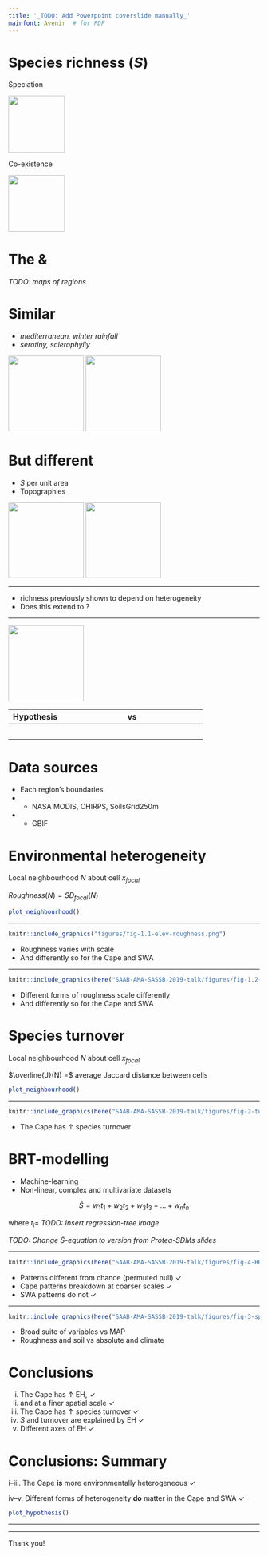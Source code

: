 ```yaml
---
title: '_TODO: Add Powerpoint coverslide manually_'
mainfont: Avenir  # for PDF
---
```


# Species richness ($S$)

\center

\onslide<3->\alt<3>{Extremely high $S$?}{Environmental heterogeneity (EH)}

\onslide<2->

Speciation \onslide<5->{\emph{along ecological gradients}}

![](figures/speciation.png){ width=3cm }

Co-existence \onslide<5->{\emph{within ecological space}}

![](figures/co-existence.png){ width=3cm }

<!--
\footnotetext[1]{Cramer \& Verboom 2016. \emph{J. Biogeography} 44(3)}
\footnotetext[2]{Kreft \& Jetz 2007. \emph{PNAS} 104(14)}
\footnotetext[3]{Thuiller et al. 2006. \emph{Ecography} 29(5)}
-->

# The \textcolor{orange}{Cape} & \textcolor{blue}{SWA}

_TODO: maps of regions_

# Similar

  - \textcolor{brown}{Environments} \hfill _mediterranean, winter rainfall_
  - \textcolor{green}{Plant ecologies} \hfill _serotiny, sclerophylly_

\center ![<!--TODO: replace this place-holder figure-->](images/AfricanProtea.jpg){ height=4cm } ![<!--_Banksia ahsbyi_, WA (CC BY 2.5 Gnangarra 2011)-->](images/B_ashbyi_gnangarra_03.jpg){ height=4cm }

# But different

- $S$ per unit area \hfill \emph{\textcolor{orange}{Cape} > \textcolor{blue}{SWA}}
- Topographies \hfill \emph{\textcolor{orange}{mountainous} vs \textcolor{blue}{flat}}

\center ![<!--Peninsula Sandstone Fynbos, Table Mountain (CC BY-SA 3.0 Abu Shawka 2011)--><!--TODO: swap for photo from Sir Lowry's Pass?-->](images/Peninsula_Sandstone_Fynbos_on_Table_Mountain_-_Cape_Town_3.jpg){ height=4cm } ![<!--Fitzgerald River NP, WA (CC BY-SA 3.0 Yewenyi)-->](images/Fitzgerald_River_National_Park_DSC04436.jpg){ height=4cm }

<!--
- Wide range of environmental conditions $\rightarrow$ supports diverse flora.
- Environmental stability through evolutionary time 
  - (Pleistocene LGM in Cape, ??? in SW Australia).
  - This means that the ecological gradients have persisted longer, facilitating greater degrees of ecological speciation, and thus species richness, along those gradients and barriers to gene flow.

Thus, spatially heterogeneous that is stable through deep time $\rightarrow$ support and produce more diverse biota. 

Environmental heterogeneity then has roles in the ecological present and over evolutionary time in stimulating species richness\footnotemark[1]\footnotemark[2]\footnotemark[3].

Cramer & Verboom 2016. _J. Biogeography_ 44(3)
Kreft & Jetz 2007. _PNAS_ 104(14)
Thuiller et al. 2006. \emph{Ecography} 29(5)
Gaston 2000. _Nature_ 405(6783)
Mouchet et al. 2015. _PLoS ONE_ 10(7)
-->

***

- \textcolor{orange}{Cape} richness previously shown to depend on heterogeneity\footnotemark[1]
- Does this extend to \textcolor{blue}{SWA}?

\footnotetext[1]{Cramer \& Verboom 2016. \emph{J. Biogeography} 44(3)}

***

\onslide<1-> \center ![](figures/hypothesis.png){ width=4cm }

Hypothesis         | \textcolor{orange}{Cape} vs \textcolor{blue}{SWA}
------------------:|:-------------------------------------------------:
\onslide<2->{Degree of EH}       | \onslide<3->{>}
\onslide<2->{Scale EH}           | \onslide<3->{<}
\onslide<4->{Floristic turnover} | \onslide<4->{>}
\onslide<5->{$S \sim$ EH}        | \onslide<5->{Both}
\onslide<6->{Types of EH}        | \onslide<7->{\textcolor{brown}{Soil?}}

# Data sources

- Each region’s boundaries
- \textcolor{brown}{Environmental data}
  - NASA MODIS, CHIRPS, SoilsGrid250m
- \textcolor{green}{Vascular plant occurrence records}
  - GBIF

# Environmental heterogeneity

Local neighbourhood $N$ about cell $x_{focal}$

$Roughness(N) = SD_{focal}(N)$

```r
plot_neighbourhood()
```

***

```r
knitr::include_graphics("figures/fig-1.1-elev-roughness.png")
```

- Roughness varies with scale
- And differently so for the Cape and SWA

***

```r
knitr::include_graphics(here("SAAB-AMA-SASSB-2019-talk/figures/fig-1.2-CLES-roughness.png"))
```

- Different forms of roughness scale differently
- And differently so for the Cape and SWA

# Species turnover

Local neighbourhood $N$ about cell $x_{focal}$

$\overline{J}(N) =$ average Jaccard distance between cells

```r
plot_neighbourhood()
```

***

```r
knitr::include_graphics(here("SAAB-AMA-SASSB-2019-talk/figures/fig-2-turnover.png"))
```

- The Cape has $\uparrow$ species turnover

# BRT-modelling

- Machine-learning
- Non-linear, complex and multivariate datasets

$$
  \hat{S} = w_1 t_1 + w_2 t_2 + w_3 t_3 + \dots + w_n t_n
$$

where $t_i =$ _TODO: Insert regression-tree image_

_TODO: Change $\hat{S}$-equation to version from Protea-SDMs slides_

***

```r
knitr::include_graphics(here("SAAB-AMA-SASSB-2019-talk/figures/fig-4-BRT-model-quality.png"))
```

- Patterns different from chance (permuted null) \hfill $\checkmark$
- Cape patterns breakdown at coarser scales \hfill $\checkmark$
- SWA patterns do not \hfill $\checkmark$

***

```r
knitr::include_graphics(here("SAAB-AMA-SASSB-2019-talk/figures/fig-3-species-environment-relationships.png"))
```

- Broad suite of variables vs MAP
- Roughness and soil vs absolute and climate

# Conclusions

i. The Cape has $\uparrow$ EH, \hfill $\checkmark$
ii. and at a finer spatial scale \hfill $\checkmark$
iii. The Cape has $\uparrow$ species turnover \hfill $\checkmark$
iv. $S$ and turnover are explained by EH \hfill $\checkmark$
v. Different axes of EH \hfill $\checkmark$

# Conclusions: Summary

i--iii. The Cape **is** more environmentally heterogeneous \hfill $\checkmark$

iv--v. Different forms of heterogeneity **do** matter in the Cape and SWA \hfill $\checkmark$

```r
plot_hypothesis()
```

***

\center \textcolor{brown}{Soil?}

***

\center Thank you\footnotemark[1]!

\footnotetext[1]{And an extra thank you to Mike and Tony}
